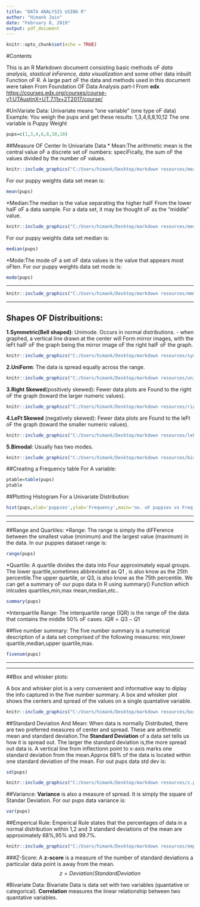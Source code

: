 ```yaml
---
title: "DATA ANALYSIS USING R"
author: "Himank Jain"
date: "February 8, 2019"
output: pdf_document
---
```


```r
knitr::opts_chunk$set(echo = TRUE)
```

#Contents


This is an R Markdown document consisting basic methods oF *data analysis, stastical inFerence, data visualization* and some other data inbuilt Function oF R.
A large part oF the data and methods used in this document were taken From Foundation OF Data Analysis part-I From **edx** <https://courses.edx.org/courses/course-v1:UTAustinX+UT.7.11x+2T2017/course/>

#UniVariate Data:
Univariate means "one variable" (one type oF data)
Example: You weigh the pups and get these results:
1,3,4,6,8,10,12
The one variable is Puppy Weight

```r
pups=c(1,3,4,6,8,10,10)
```

##Measure OF Center In Univariate Data
* Mean:The arithmetic mean is the central value oF a discrete set oF numbers: speciFically, the sum oF the values divided by the number oF values.
```r
knitr::include_graphics("C:/Users/himank/Desktop/markdown resources/meanFormula.png")
```









For our puppy weights data set mean is:
```r
mean(pups)
```

*Median:The median is the value separating the higher halF From the lower halF oF a data sample. For a data set, it may be thought oF as the "middle" value.
```r
knitr::include_graphics("C:/Users/himank/Desktop/markdown resources/medianFormula.png")
```
For our puppy weights data set median is:
```r
median(pups)
```
*Mode:The mode oF a set oF data values is the value that appears most oFten.
For our puppy weights data set mode is:
```r
mode(pups)
```





***
```r
knitr::include_graphics("C:/Users/himank/Desktop/markdown resources/mmm.png")
```
***






## Shapes OF Distribuitions:
**1.Symmetric(Bell shaped)**: Unimode. Occurs in normal distributions. - when graphed, a vertical line drawn at the center will Form mirror images, with the leFt halF oF the graph being the mirror image oF the right halF oF the graph.
```r
knitr::include_graphics("C:/Users/himank/Desktop/markdown resources/symmetric.png")
```









**2.UniForm**: The data is spread equally across the range.
```r
knitr::include_graphics("C:/Users/himank/Desktop/markdown resources/uniForm.png")
```







**3.Right Skewed**(positively skewed): Fewer data plots are Found to the right oF the graph (toward the larger numeric values).
```r
knitr::include_graphics("C:/Users/himank/Desktop/markdown resources/rightskewed.png")
```






**4.LeFt Skewed** (negatively skewed): Fewer data plots are Found to the leFt oF the graph (toward the smaller numeric values).
```r
knitr::include_graphics("C:/Users/himank/Desktop/markdown resources/leFtskewed.png")
```





**5.Bimodal**: Usually has two modes.
```r
knitr::include_graphics("C:/Users/himank/Desktop/markdown resources/bimodal.png")
```

##Creating a Frequency table For A variable:
```r
ptable=table(pups)
ptable
```

##Plotting Histogram For a Univariate Distribution:

```r
hist(pups,xlab='puppies',ylab='Frequency',main='no. oF puppies vs Freq')
```

***
***

##Range and Quartiles:
*Range: The range is simply the diFFerence between the smallest value (minimum) and the largest value (maximum) in the data.
In our puppies dataset range is:
```r
range(pups)
```

*Quartile: A quartile divides the data into Four approximately equal groups. The lower quartile,sometimes abbreviated as Q1 , is also know as the 25th percentile.The upper quartile, or Q3, is also know as the 75th percentile. 
We can get a summary oF our pups data in R  using summary() Function which inlcudes quartiles,min,max mean,median,etc..
```r
summary(pups)
```

*Interquartile Range: The interquartile range (IQR) is the range oF the data that contains the middle 50% oF cases. 
$IQR=Q3-Q1$

##five number summary:
The five number summary is a numerical description of a data set comprised of the following measures: min,lower quartile,median,upper quartile,max. 
```r
fivenum(pups)
```
***
***
##Box and whisker plots:

A box and whisker plot is a very convenient and informative way to diplay the info captured in the five number summary. A box and whisker plot shows the centers and spread of the values on a single quantative variable.

```r
knitr::include_graphics("C:/Users/himank/Desktop/markdown resources/boxwhisker.png")
```


##Standard Deviation And Mean:
When data is normally Distributed, there are two preferred measures of center and spread. These are arithmetic mean and standard deviation.The **Standard Deviation** of  a data set tells us how it is spread out. The larger the standard deviation is,the more spread out data is.
A vertical line from inflectionn point to x-axis marks one standard deviation from the mean.Approx 68% of the data is located within one standard deviation of the mean.
For out pups data std dev is:
```r
sd(pups)
```


```r
knitr::include_graphics("C:/Users/himank/Desktop/markdown resources/z.png")
```

##Variance:
**Variance** is also a measure of spread. It is simply the square of Standar Deviation.
For our pups data variance is:
```r
var(pups)
```

##Emperical Rule:
Emperical Rule states that the percentages of data in a normal distribution within 1,2 and 3 standard deviations of the mean are approximately 68%,95% and 99.7%.

```r
knitr::include_graphics("C:/Users/himank/Desktop/markdown resources/empirical.png")
```

###Z-Score:
A **z-score** is a measure of the number of standard deviations a particular data point is away from the mean.
$$z=Deviation/Standard Deviation$$
***
***

#Bivariate Data:
Bivariate Data is data set with two variables (quantative or categorical).
**Correlation** measures the linear relationship between two quantative variables.
  

